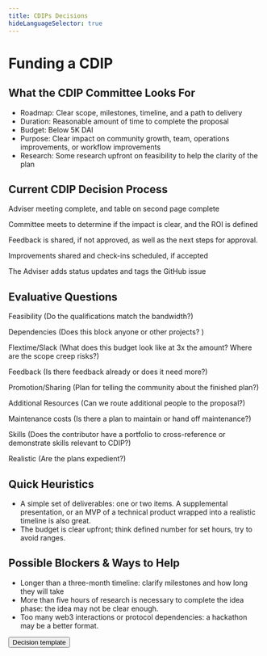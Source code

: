 ```yaml
---
title: CDIPs Decisions
hideLanguageSelector: true
---
```


# Funding a CDIP

## What the CDIP Committee Looks For

- Roadmap: Clear scope, milestones, timeline, and a path to delivery
- Duration: Reasonable amount of time to complete the proposal
- Budget: Below 5K DAI
- Purpose: Clear impact on community growth, team, operations improvements, or workflow improvements
- Research: Some research upfront on feasibility to help the clarity of the plan

## Current CDIP Decision Process

<Checklist>


Adviser meeting complete, and table on second page complete

Committee meets to determine if the impact is clear, and the ROI is defined

Feedback is shared, if not approved, as well as the next steps for approval.

Improvements shared and check-ins scheduled, if accepted

The Adviser adds status updates and tags the GitHub issue

</Checklist>


## Evaluative Questions

<Checklist>


Feasibility (Do the qualifications match the bandwidth?)

Dependencies (Does this block anyone or other projects? )

Flextime/Slack (What does this budget look like at 3x the amount? Where are the scope creep risks?)

Feedback (Is there feedback already or does it need more?)

Promotion/Sharing (Plan for telling the community about the finished plan?)

Additional Resources (Can we route additional people to the proposal?)

Maintenance costs (Is there a plan to maintain or hand off maintenance?)

Skills (Does the contributor have a portfolio to cross-reference or demonstrate skills relevant to CDIP?)

Realistic (Are the plans expedient?)

</Checklist>


## Quick Heuristics

- A simple set of deliverables: one or two items. A supplemental presentation, or an MVP of a technical product wrapped into a realistic timeline is also great.
- The budget is clear upfront; think defined number for set hours, try to avoid ranges.

## Possible Blockers & Ways to Help

- Longer than a three-month timeline: clarify milestones and how long they will take
- More than five hours of research is necessary to complete the idea phase: the idea may not be clear enough.
- Too many web3 interactions or protocol dependencies: a hackathon may be a better format.

<Button to="https://docs.google.com/document/d/1rOTi9J_X9VkWVsIfm0tkd3bwDuPscfuKYSRJFXuO0-A/edit?usp=sharing">Decision template</Button>
